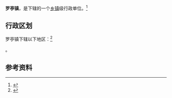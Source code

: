 {{中国乡级行政区|36/01/05/102/000}}

'''罗亭镇'''，是{{PRC admin/fullname|36/01/05/102/000|3}}下辖的一个[[乡镇|乡镇]]级行政单位。<ref>{{PRC admin/ref sgc|{{PRC admin/parent|36/01/05/102/000}}}}</ref>

== 行政区划 ==

罗亭镇下辖以下地区：<ref>{{PRC admin/ref sgc|36/01/05/102/000}}</ref>

{{PRC admin/children|36/01/05/102/000}}。

== 参考资料 ==

{{reflist}}

{{行政区划小作品}}
{{PRC admin/navcat|36/01/05/102/000}}